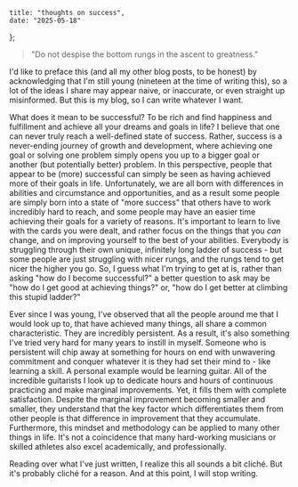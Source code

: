     title: "thoughts on success",
    date: "2025-05-18"
};

> "Do not despise the bottom rungs in the ascent to greatness."

I'd like to preface this (and all my other blog posts, to be honest) by acknowledging that
I'm still young (nineteen at the time of writing this), so a lot of the ideas I share may
appear naive, or inaccurate, or even straight up misinformed. But this is my blog, so I can write whatever
I want.

What does it mean to be successful? To be rich and find happiness and fulfillment and achieve
all your dreams and goals in life? I believe that one can never truly reach a well-defined
state of success. Rather, success is a never-ending journey of growth and development, where
achieving one goal or solving one problem simply opens you up to a bigger goal or another (but
potentially better) problem. In this perspective, people that appear to be (more) successful
can simply be seen as having achieved more of their goals in life. Unfortunately, we are all
born with differences in abilities and circumstance and opportunities, and as a result some
people are simply born into a state of "more success" that others have to work incredibly
hard to reach, and some people may have an easier time achieving their goals for a variety
of reasons. It's important to learn to live with the cards you were dealt, and rather focus
on the things that you *can* change, and on improving yourself to the best of your abilities.
Everybody is struggling through their own unique, infinitely long ladder of success - but
some people are just struggling with nicer rungs, and the rungs tend to get nicer the higher
you go. So, I guess what I'm trying to get at is, rather than asking "how do I become
successful?" a better question to ask may be "how do I get good at achieving things?" or,
"how do I get better at climbing this stupid ladder?"

Ever since I was young, I've observed that all the people around me that I would look up to,
that have achieved many things, all share a common characteristic. They are incredibly
persistent. As a result, it's also something I've tried very hard for many years to instill
in myself. Someone who is persistent will chip away at something for hours on end with
unwavering commitment and conquer whatever it is they had set their mind to - like learning
a skill. A personal example would be learning guitar. All of the incredible guitarists I
look up to dedicate hours and hours of continuous practicing and make marginal improvements.
Yet, it fills them with complete satisfaction. Despite the marginal improvement becoming
smaller and smaller, they understand that the key factor which differentiates them from
other people is that difference in improvement that they accumulate. Furthermore, this
mindset and methodology can be applied to many other things in life. It's not a coincidence
that many hard-working musicians or skilled athletes also excel academically, and professionally.

Reading over what I've just written, I realize this all sounds a bit cliché. But it's probably
cliché for a reason. And at this point, I will stop writing.